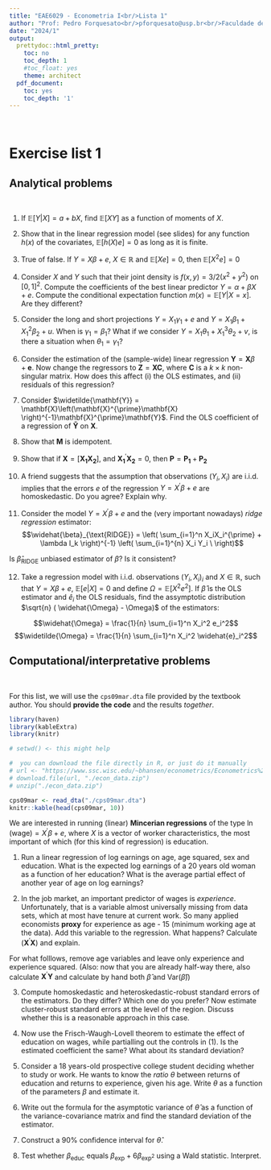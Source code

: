 ```yaml
---
title: "EAE6029 - Econometria I<br/>Lista 1"
author: "Prof: Pedro Forquesato<br/>pforquesato@usp.br<br/>Faculdade de Economia, Administração e Contabilidade<br />Universidade de São Paulo"
date: "2024/1"
output:
  prettydoc::html_pretty:
    toc: no
    toc_depth: 1
    #toc_float: yes
    theme: architect
  pdf_document:
    toc: yes
    toc_depth: '1'
---
```


\

# Exercise list 1

## Analytical problems

\

1) If $\mathbb{E} \left[ Y | X \right] = a + bX$, find $\mathbb{E}\left[ XY \right]$ as a function of moments of $X$.

2) Show that in the linear regression model (see slides) for any function $h(x)$ of the covariates, $\mathbb{E} \left[ h(X)e \right] = 0$ as long as it is finite.

3) True of false. If $Y = X\beta + e$, $X \in \mathbb{R}$ and $\mathbb{E} \left[ Xe \right] = 0$, then $\mathbb{E} \left[ X^2e \right] = 0$

4) Consider $X$ and $Y$ such that their joint density is $f(x,y) = 3/2(x^2 + y^2)$ on $\left[ 0, 1 \right]^2$. Compute the coefficients of the best linear predictor $Y = \alpha + \beta X + e$. Compute the conditional expectation function $m(x) = \mathbb{E}\left[Y | X = x \right]$. Are they different?

5) Consider the long and short projections $Y = X_1 \gamma_1 + e$ and $Y = X_1 \beta_1 + X_1^2 \beta_2 + u$. When is $\gamma_1 = \beta_1$? What if we consider $Y = X_1 \theta_1 + X_1^3 \theta_2 + v$, is there a situation when $\theta_1 = \gamma_1$? 

6) Consider the estimation of the (sample-wide) linear regression $\mathbf{Y} = \mathbf{X}\beta + \mathbf{e}$. Now change the regressors to $\mathbf{Z}=\mathbf{XC}$, where $\mathbf{C}$ is a $k\times k$ non-singular matrix. How does this affect (i) the OLS estimates, and (ii) residuals of this regression?

7) Consider $\widetilde{\mathbf{Y}} = \mathbf{X}\left(\mathbf{X}^{\prime}\mathbf{X} \right)^{-1}\mathbf{X}^{\prime}\mathbf{Y}$. Find the OLS coefficient of a regression of $\mathbf{\widetilde{Y}}$ on $\mathbf{X}$.

8) Show that $\mathbf{M}$ is idempotent.

9) Show that if $\mathbf{X} = \left[ \mathbf{X_1} \mathbf{X_2} \right]$, and $\mathbf{X_1}^{\prime} \mathbf{X_2} = 0$, then $\mathbf{P} = \mathbf{P_1} + \mathbf{P_2}$

10) A friend suggests that the assumption that observations $(Y_i, X_i)$ are i.i.d. implies that the errors $e$ of the regression $Y = X^{\prime}\beta + e$ are homoskedastic. Do you agree? Explain why.

11) Consider the model $Y = X^{\prime}\beta + e$ and the (very important nowadays) *ridge regression* estimator: $$\widehat{\beta}_{\text{RIDGE}} = \left( \sum_{i=1}^n X_iX_i^{\prime} + \lambda I_k \right)^{-1} \left(  \sum_{i=1}^{n} X_i Y_i \ \right)$$

Is $\widehat{\beta}_{\text{RIDGE}}$ unbiased estimator of $\beta$? Is it consistent?

12) Take a regression model with i.i.d. observations $(Y_i, X_i)_i$ and $X \in \mathbb{R}$, such that $Y = X\beta + e$, $\mathbb{E}\left[ e | X \right] = 0$ and define $\Omega = \mathbb{E} \left[ X^2 e^2 \right]$. If $\widehat{\beta}$ is the OLS estimator and $\widehat{e}_i$ the OLS residuals, find the assymptotic distribution $\sqrt{n} ( \widehat{\Omega} - \Omega)$ of the estimators:

$$\widehat{\Omega} = \frac{1}{n} \sum_{i=1}^n X_i^2 e_i^2$$
$$\widetilde{\Omega} = \frac{1}{n} \sum_{i=1}^n X_i^2 \widehat{e}_i^2$$


## Computational/interpretative problems

\

For this list, we will use the `cps09mar.dta` file provided by the textbook author. You should **provide the code** and the results *together*.

```r
library(haven)
library(kableExtra)
library(knitr)

# setwd() <- this might help

#  you can download the file directly in R, or just do it manually
# url <- "https://www.ssc.wisc.edu/~bhansen/econometrics/Econometrics%20Data.zip"
# download.file(url, "./econ_data.zip")
# unzip("./econ_data.zip")

cps09mar <- read_dta("./cps09mar.dta")
knitr::kable(head(cps09mar, 10))
```

We are interested in running (linear) **Mincerian regressions** of the type $\ln (\text{wage}) = X^{\prime}\beta + e$, where $X$ is a vector of worker characteristics, the most important of which (for this kind of regression) is education.

1) Run a linear regression of log earnings on age, age squared, sex and education. What is the expected log earnings of a 20 years old woman as a function of her education? What is the average partial effect of another year of age on log earnings?

2) In the job market, an important predictor of wages is *experience*. Unfortunately, that is a variable almost universally missing from data sets, which at most have tenure at current work. So many applied economists **proxy** for experience as age - 15 (minimum working age at the data). Add this variable to the regression. What happens? Calculate $(\mathbf{X}^{\prime}\mathbf{X})$ and explain.

For what folllows, remove age variables and leave only experience and experience squared. (Also: now that you are already half-way there, also calculate $\mathbf{X}^{\prime}\mathbf{Y}$ and calculate by hand both $\widehat{\beta}$ and $\text{Var}(\widehat{\beta})$)

3) Compute homoskedastic and heteroskedastic-robust standard errors of the estimators. Do they differ? Which one do you prefer? Now estimate cluster-robust standard errors at the level of the region. Discuss whether this is a reasonable approach in this case.

4) Now use the Frisch-Waugh-Lovell theorem to estimate the effect of education on wages, while partialling out the controls in (1). Is the estimated coefficient the same? What about its standard deviation?

5) Consider a 18 years-old prospective college student deciding whether to study or work. He wants to know the *ratio* $\theta$ between returns of education and returns to experience, given his age. Write $\theta$ as a function of the parameters $\beta$ and estimate it.

6) Write out the formula for the asymptotic variance of $\widehat{\theta}$ as a function of the variance-covariance matrix and find the standard deviation of the estimator.

7) Construct a 90% confidence interval for $\widehat{\theta}$.

8) Test whether $\beta_{\text{educ}}$ equals $\beta_{\text{exp}} + 6\beta_{\text{exp}^2}$ using a Wald statistic. Interpret. 

